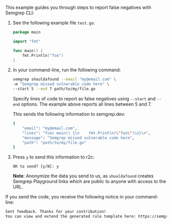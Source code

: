 
This example guides you through steps to report false negatives with Semgrep CLI:

1. See the following example file `test.go`:

    ```go                                    
    package main​
    
    import "fmt"
    
    func main() {
        fmt.Println("foo")
    }
    ```

1. In your command-line, run the following command:

    ```sh
    semgrep shouldafound --email "my@email.com" \
    -m "Semgrep missed vulnerable code here" \
    --start 5 --end 7 path/to/my/file.go
    ```

    Specify lines of code to report as false negatives using `--start` and `--end` options. The example above reports all lines between 5 and 7. 

    This sends the following information to semgrep.dev:

    ```sh
    {
        "email": "my@email.com",
        "lines": "func main() {\n    fmt.Println(\"foo\")\n}\n",
        "message": "Semgrep missed vulnerable code here",
        "path": "path/to/my/file.go"
    }
    ```

3. Press `y` to send this information to r2c:

    ```
    OK to send? [y/N]: y
    ```

    **Note**: Anonymize the data you send to us, as `shouldafound` creates Semgrep Playground links which are public to anyone with access to the URL.

If you send the code, you receive the following notice in your command-line:

```sh
Sent feedback. Thanks for your contribution!
You can view and extend the generated rule template here: https://semgrep.dev/s/ylAk
```
